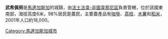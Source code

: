 {{Infobox settlement
<!--See the Table at Infobox Settlement for all fields and descriptions of usage-->
<!-- Basic info  ---------------->
|official_name          = 武希佩努
|other_name             =
|native_name            =  <!-- for cities whose native name is not in English -->
|nickname               =
|settlement_type        = <!--For Town or Village (Leave blank for the default City)-->
|motto                  =
<!-- images and maps  ----------->
|image_skyline          =
|imagesize              =
|image_caption          =
|image_flag             =
|flag_size              =
|image_seal             =
|seal_size              =
|image_shield           =
|shield_size            =
|image_blank_emblem     =
|blank_emblem_type      =
|blank_emblem_size      =
|image_map              =
|mapsize                =
|map_caption            =
|image_map1             =
|mapsize1               =
|map_caption1           =
|pushpin_map            = Madagascar<!-- the name of a location map as per http://en.wikipedia.org/wiki/Template:Location_map -->
|pushpin_label_position =bottom
|pushpin_map_caption    =
|pushpin_mapsize        =180
<!-- Location ------------------>
|coordinates_region     = MG
|subdivision_type       = 國家
|subdivision_name       = {{MAD}}
|subdivision_type1      = 區
|subdivision_name1      = [[法土法韋-非圖韋那尼區|法土法韋-非圖韋那尼區]]
|subdivision_type2      = 
|subdivision_name2      = 
<!-- Politics ----------------->
|government_footnotes   =
|government_type        =
|leader_title           =
|leader_name            =
|leader_title1          = <!-- for places with, say, both a mayor and a city manager -->
|leader_name1           =
|leader_title2          =
|leader_name2           =
|leader_title3          =
|leader_name3           =
|leader_title4          =
|leader_name4           =
|established_title      = <!-- Settled -->
|established_date       =
|established_title2     = <!-- Incorporated (town) -->
|established_date2      =
|established_title3     = <!-- Incorporated (city) -->
|established_date3      =
<!-- Area    --------------------->
|area_magnitude     =
|unit_pref          = <!--Enter: Imperial, if Imperial (metric) is desired-->
|area_footnotes     =
|area_total_km2     = <!-- ALL fields dealing with a measurements are subject to automatic unit conversion-->
|area_land_km2      = <!--See table @ Template:Infobox Settlement for details on automatic unit conversion-->
|area_water_km2     =
|area_total_sq_mi   =
|area_land_sq_mi    =
|area_water_sq_mi   =
|area_water_percent =
|area_urban_km2     =
|area_urban_sq_mi   =
|area_metro_km2     =
|area_metro_sq_mi   =
|area_blank1_title  =
|area_blank1_km2    =
|area_blank1_sq_mi  =
<!-- Population   ----------------------->
|population_as_of               = 2001
|population_footnotes           = 
|population_total               = 18000
|population_note                =
|population_density_km2         =
|population_density_sq_mi       =
|population_metro               =
|population_density_metro_km2   =
|population_density_metro_sq_mi =
|population_urban               =
|population_density_urban_km2   =
|population_density_urban_sq_mi =
|population_blank1_title        =Ethnicities
|population_blank1              =
|population_blank2_title        =Religions
|population_blank2              =
|population_density_blank1_km2  =
|population_density_blank1_sq_mi=
<!-- General information  --------------->
|timezone               = [[東非時間|東非時間]]
|utc_offset             = 3
|timezone_DST           = 
|utc_offset_DST         = 
|latd=22 |latm=21 |lats= |latNS=S
|longd=47|longm=50 |longs= |longEW=E
|elevation_footnotes=
|elevation_m      = 6
|elevation_ft     =
<!-- Area/postal codes & others -------->
|postal_code_type =  <!-- enter ZIP code, Postcode, Post code, Postal code... -->
|postal_code      =
|area_code        =
|blank_name       =
|blank_info       =
|blank1_name      =
|blank1_info      =
|website          =
|footnotes        =
}}

'''武希佩努'''是[[馬達加斯加|馬達加斯加]]的城鎮，由[[法土法韋-非圖韋那尼區|法土法韋-非圖韋那尼區]]負責管轄，位於該國東南部，海拔高度6米，98%居民是農民，主要農產品有[[咖啡|咖啡]]、[[荔枝|荔枝]]、[[木薯|木薯]]和[[稻米|稻米]]，2001年人口約18,000。

{{coord|22|21|S|47|50|E|display=title}}
[[Category:馬達加斯加城市|Category:馬達加斯加城市]]